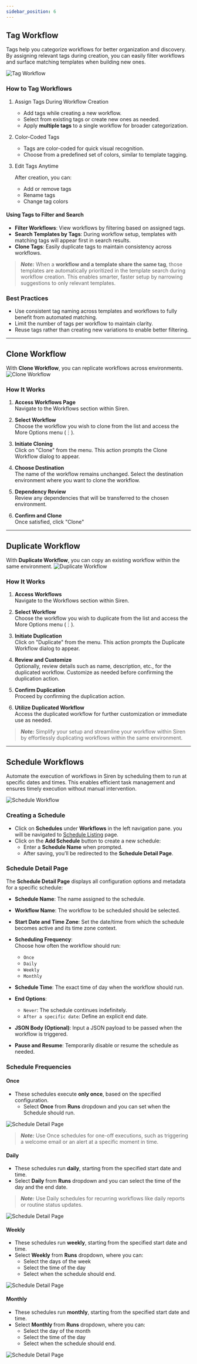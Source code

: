 ```yaml
---
sidebar_position: 6
---
```


## Tag Workflow

Tags help you categorize workflows for better organization and discovery. By assigning relevant tags during creation, you can easily filter workflows and surface matching templates when building new ones.

![Tag Workflow](../Images/Workflow/WorkflowsTag.png)


### How to Tag Workflows

1. Assign Tags During Workflow Creation

    - Add tags while creating a new workflow.
    - Select from existing tags or create new ones as needed.
    - Apply **multiple tags** to a single workflow for broader categorization.

2. Color-Coded Tags

    - Tags are color-coded for quick visual recognition.
    - Choose from a predefined set of colors, similar to template tagging.

3. Edit Tags Anytime

    After creation, you can:

    - Add or remove tags  
    - Rename tags  
    - Change tag colors  

#### Using Tags to Filter and Search

- **Filter Workflows**: View workflows by filtering based on assigned tags.
- **Search Templates by Tags**: During workflow setup, templates with matching tags will appear first in search results.
- **Clone Tags**: Easily duplicate tags to maintain consistency across workflows.

>**_Note:_** When a **workflow and a template share the same tag**, those templates are automatically prioritized in the template search during workflow creation. This enables smarter, faster setup by narrowing suggestions to only relevant templates.


### Best Practices

- Use consistent tag naming across templates and workflows to fully benefit from automated matching.
- Limit the number of tags per workflow to maintain clarity.
- Reuse tags rather than creating new variations to enable better filtering.

---
## Clone Workflow

With **Clone Workflow**, you can replicate workflows across environments.
![Clone Workflow](../Images/Workflow/WorkflowsClone.png)

### How It Works

1. **Access Workflows Page**  
   Navigate to the Workflows section within Siren.

2. **Select Workflow**  
   Choose the workflow you wish to clone from the list and access the More Options menu (⋮).

3. **Initiate Cloning**  
   Click on "Clone" from the menu. This action prompts the Clone Workflow dialog to appear.

4. **Choose Destination**  
   The name of the workflow remains unchanged. Select the destination environment where you want to clone the workflow.

5. **Dependency Review**  
   Review any dependencies that will be transferred to the chosen environment.

6. **Confirm and Clone**  
   Once satisfied, click "Clone"

---
## Duplicate Workflow

With **Duplicate Workflow**, you can copy an existing workflow within the same environment.
![Duplicate Workflow](../Images/Workflow/duplicateWorkflow.png)

### How It Works

1. **Access Workflows**  
   Navigate to the Workflows section within Siren.

2. **Select Workflow**  
   Choose the workflow you wish to duplicate from the list and access the More Options menu (⋮).

3. **Initiate Duplication**  
   Click on "Duplicate" from the menu. This action prompts the Duplicate Workflow dialog to appear.

4. **Review and Customize**  
   Optionally, review details such as name, description, etc., for the duplicated workflow. Customize as needed before confirming the duplication action.

5. **Confirm Duplication**  
   Proceed by confirming the duplication action.

6. **Utilize Duplicated Workflow**  
   Access the duplicated workflow for further customization or immediate use as needed.

>**_Note:_** Simplify your setup and streamline your workflow within Siren by effortlessly duplicating workflows within the same environment.

---
## Schedule Workflows

Automate the execution of workflows in Siren by scheduling them to run at specific dates and times. This enables efficient task management and ensures timely execution without manual intervention.

![Schedule Workflow](../Images/Workflow/createSchedule.png)

### Creating a Schedule

- Click on **Schedules** under **Workflows** in the left navigation pane. you will be navigated to [Schedule Listing]() page.
- Click on the **Add Schedule** button to create a new schedule:
    - Enter a **Schedule Name** when prompted.
    - After saving, you’ll be redirected to the **Schedule Detail Page**.

### Schedule Detail Page

The **Schedule Detail Page** displays all configuration options and metadata for a specific schedule:

- **Schedule Name**: The name assigned to the schedule.
- **Workflow Name**: The workflow to be scheduled should be selected.
- **Start Date and Time Zone**: Set the date/time from which the schedule becomes active and its time zone context.
- **Scheduling Frequency**:  
  Choose how often the workflow should run:  
  - `Once`  
  - `Daily`  
  - `Weekly`  
  - `Monthly`  

- **Schedule Time**: The exact time of day when the workflow should run.
- **End Options**:  
  - `Never`: The schedule continues indefinitely.  
  - `After a specific date`: Define an explicit end date.
- **JSON Body (Optional)**: Input a JSON payload to be passed when the workflow is triggered.
- **Pause and Resume**: Temporarily disable or resume the schedule as needed.

### Schedule Frequencies

#### Once

- These schedules execute **only once**, based on the specified configuration.
   - Select **Once** from **Runs** dropdown and you can set when the Schedule should run.

![Schedule Detail Page](../Images/Workflow/onceSchedule.png)

> **_Note:_** Use Once schedules for one-off executions, such as triggering a welcome email or an alert at a specific moment in time.

#### Daily

- These schedules run **daily**, starting from the specified start date and time.
- Select **Daily** from **Runs** dropdown and you can select the time of the day and the end date.


> **_Note:_** Use Daily schedules for recurring workflows like daily reports or routine status updates.

![Schedule Detail Page](../Images/Workflow/dailySchedule.png)

#### Weekly

- These schedules run **weekly**, starting from the specified start date and time.
- Select **Weekly** from **Runs** dropdown, where you can:
   - Select the days of the week
   - Select the time of the day
   - Select when the schedule should end.

![Schedule Detail Page](../Images/Workflow/weeklySchedule.png)

#### Monthly

- These schedules run **monthly**, starting from the specified start date and time.
- Select **Monthly** from **Runs** dropdown, where you can:
   - Select the day of the month
   - Select the time of the day
   - Select when the schedule should end.

![Schedule Detail Page](../Images/Workflow/monthlySchedule.png)





